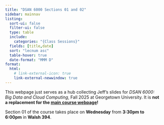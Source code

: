 ```yaml
---
title: "DSAN 6000 Sections 01 and 02"
sidebar: mainnav
listing:
  sort-ui: false
  filter-ui: false
  type: table
  include:
    categories: "{Class Sessions}"
  fields: [title,date]
  sort: "lecnum asc"
  table-hover: true
  date-format: "MMM D"
format:
  html:
    # link-external-icon: true
    link-external-newwindow: true
---
```


This webpage just serves as a hub collecting Jeff's slides for *DSAN 6000: Big Data and Cloud Computing*, Fall 2025 at Georgetown University. It is **not a replacement for the [main course webpage](https://gu-dsan.github.io/6000-fall-2025/)!**

Section <span class='sec-num'>01</span> of the course takes place on **<span class='sec-day-full'>Wednesday</span>** from **<span class='sec-start'>3:30pm</span> to <span class='sec-end'>6:00pm</span>** in **<span class='sec-room'>Walsh 394</span>**.

